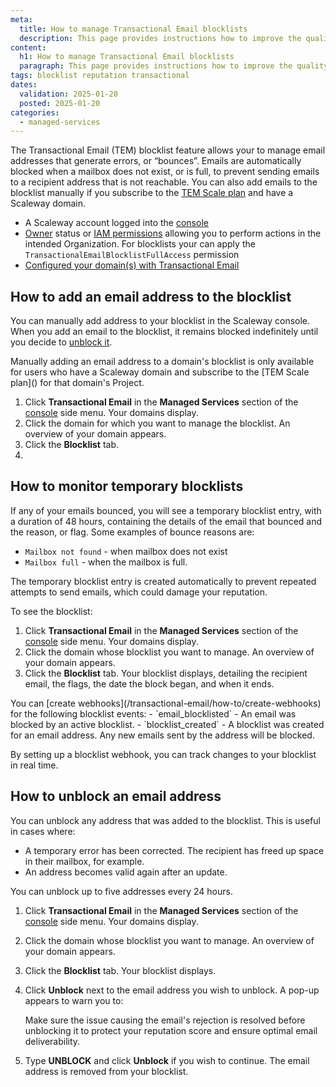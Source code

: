 ```yaml
---
meta:
  title: How to manage Transactional Email blocklists
  description: This page provides instructions how to improve the quality of your email deliveries and maintain your domain's reputation score with TEM blocklists.
content:
  h1: How to manage Transactional Email blocklists
  paragraph: This page provides instructions how to improve the quality of your email deliveries and maintain your domain's reputation score with TEM blocklists.
tags: blocklist reputation transactional
dates:
  validation: 2025-01-20
  posted: 2025-01-20
categories:
  - managed-services
---
```


The Transactional Email (TEM) blocklist feature allows your to manage email addresses that generate errors, or “bounces”. Emails are automatically blocked when a mailbox does not exist, or is full, to prevent sending emails to a recipient address that is not reachable. You can also add emails to the blocklist manually if you subscribe to the [TEM Scale plan]() and have a Scaleway domain.

<Macro id="requirements" />

- A Scaleway account logged into the [console](https://console.scaleway.com)
- [Owner](/iam/concepts/#owner) status or [IAM permissions](/iam/concepts/#permission) allowing you to perform actions in the intended Organization. For blocklists your can apply the `TransactionalEmailBlocklistFullAccess` permission
- [Configured your domain(s) with Transactional Email](/transactional-email/how-to/configure-domain-with-transactional-email/)

## How to add an email address to the blocklist

You can manually add address to your blocklist in the Scaleway console. When you add an email to the blocklist, it remains blocked indefinitely until you decide to [unblock it](#how-to-unblock-an-email-adress).

<Message type="important">
  Manually adding an email address to a domain's blocklist is only available for users who have a Scaleway domain and subscribe to the [TEM Scale plan]() for that domain's Project.
</Message>

1. Click **Transactional Email** in the **Managed Services** section of the [console](https://console.scaleway.com/) side menu. Your domains display.
2. Click the domain for which you want to manage the blocklist. An overview of your domain appears.
3. Click the **Blocklist** tab.
4.

## How to monitor temporary blocklists

If any of your emails bounced, you will see a temporary blocklist entry, with a duration of 48 hours, containing the details of the email that bounced and the reason, or flag. Some examples of bounce reasons are:

  - `Mailbox not found` - when mailbox does not exist
  - `Mailbox full` - when the mailbox is full.

The temporary blocklist entry is created automatically to prevent repeated attempts to send emails, which could damage your reputation.

To see the blocklist:

1. Click **Transactional Email** in the **Managed Services** section of the [console](https://console.scaleway.com/) side menu. Your domains display.
2. Click the domain whose blocklist you want to manage. An overview of your domain appears.
3. Click the **Blocklist** tab. Your blocklist displays, detailing the recipient email, the flags, the date the block began, and when it ends.

<Message type="tip">
  You can [create webhooks](/transactional-email/how-to/create-webhooks) for the following blocklist events:
    - `email_blocklisted` - An email was blocked by an active blocklist.
    - `blocklist_created` - A blocklist was created for an email address. Any new emails sent by the address will be blocked.

  By setting up a blocklist webhook, you can track changes to your blocklist in real time.
</Message>

## How to unblock an email address

You can unblock any address that was added to the blocklist. This is useful in cases where:

- A temporary error has been corrected. The recipient has freed up space in their mailbox, for example.
- An address becomes valid again after an update.

<Message type="note">
  You can unblock up to five addresses every 24 hours.
</Message>

1. Click **Transactional Email** in the **Managed Services** section of the [console](https://console.scaleway.com/) side menu. Your domains display.
2. Click the domain whose blocklist you want to manage. An overview of your domain appears.
3. Click the **Blocklist** tab. Your blocklist displays.
4. Click **Unblock** next to the email address you wish to unblock. A pop-up appears to warn you to:

    <Message type="important">
      Make sure the issue causing the email's rejection is resolved before unblocking it to protect your reputation score and ensure optimal email deliverability.
    </Message>
5. Type **UNBLOCK** and click **Unblock** if you wish to continue.
    The email address is removed from your blocklist.
